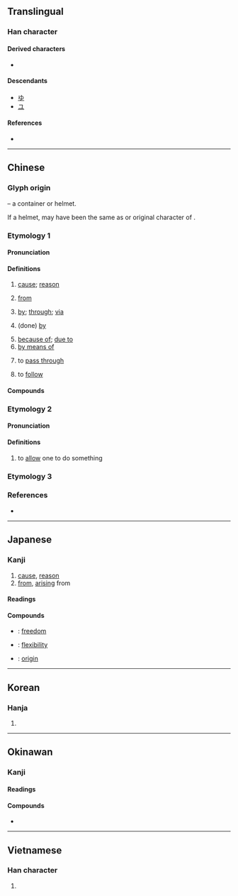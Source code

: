 {{also|田|甲|申|甶|甴|曱|𤰔|油}}
{{character info}}
==Translingual==
{{stroke order|strokes=5}}

===Han character===
{{Han char|rn=102|rad=田|as=00|sn=5|four=50600|canj=LW|ids=⿻日丨,⿻囗十}}

====Derived characters====
* {{l|mul|[[㐕]] [[𠃦]] [[𤰔]] [[㕀]] [[㽕]] [[伷]] [[甹]] [[𠔍]] [[𫔼]] [[㣙]] [[㹨]] [[妯]] [[宙]] [[届]] [[岫]] [[峀]] [[庙]] [[迪]] [[廸]] [[怞]] [[抽]] [[油]] [[畁]] [[邮]] [[𠰬]] [[𠱋]] [[𡊡]] [[𡘊]] [[𡛽]] [[𡱋]] [[𢂎]] [[𢍁]] [[𩧨]] [[𭘋]] [[𭘌]] [[峀]] [[冑]] [[柚]] [[牰]] [[胄]] [[轴]] [[迪]] [[𠔔]] [[𤤧]] [[𤰰]] [[𤱁]] [[𤱉]] [[𫆚]] [[𬏁]] [[㾄]] [[䄂]] [[秞]] [[铀]] [[𤱤]] [[𤽙]] [[𥑤]] [[𥥉]] [[𧙏]] [[𬔈]] [[䌷]] [[笛]] [[粙]] [[紬]] [[舳]] [[苖]] [[蚰]] [[袖]] [[𤉓]] [[𤉕]] [[𦥪]] [[𧆭]] [[𬱖]] [[䛆]] [[䜬]] [[軸]] [[釉]] [[𧲹]] [[𧻉]] [[鈾]] [[鲉]] [[𢆟]] [[𤳄]] [[𤲣]] [[𫔞]] [[𢆟]] [[䩜]] [[頔]] [[𩊄]] [[𬰹]] [[駎]] [[𠟳]] [[𤰋]] [[𤳃]] [[𪳫]] [[𪽝]] [[𫘼]] [[𬏌]] [[𮏬]] [[鮋]] [[𡳧]] [[𤳐]] [[𩿬]] [[𬏕]] [[鼬]] [[𤳨]] [[𫠘]] [[𤳷]] [[𤳸]] [[𧈕]] [[寅]] [[黄]] [[黃]] [[㑹]] [[褏]]}}

====Descendants====
* [[ゆ]]
* [[ユ]]

====References====
* {{Han ref|kx=0757.010|dkj=21724|dj=1167.020|hdz=42524.020|uh=7531|ud=30001|bh=A5D1|bd=42449}}

----

==Chinese==
{{zh-forms|alt=繇}}

===Glyph origin===
{{Han etym}}
{{liushu|p}} – a container or helmet.

If a helmet, may have been the same as or original character of {{zh-l|*冑}}.

===Etymology 1===
{{rfe|zh|Related to [[遊]]?}}

====Pronunciation====
{{zh-pron
|m=yóu
|m-s=
|c=jau4
|c-t=
|g=
|h=pfs=yù
|j=iou1
|mb=iǔ
|md=iù
|mn=iû
|mn-t=iu5
|w=3hhieu
|x=
|mc=y
|oc=y
|ma=y
|cat=n,prep
}}

====Definitions====
{{zh-hanzi}}

# [[cause]]; [[reason]]
#: {{zh-x|緣由|cause and reason}}
# [[from]]
#: {{zh-x|由 北 到 南|'''from''' north to south}}
#: {{zh-x|由 ^廣州 出發|to depart '''from''' Guangzhou}}
# [[by]]; [[through]]; [[via]]
#: {{zh-x|請 由 側門 出入。|Please enter and exit via the side door.}}
# (done) [[by]]
#: {{zh-x|這 件 事 由 我 來 處理 吧。|Let me handle this matter.}}
# [[because of]]; [[due to]]
# [[by means of]]
#: {{zh-x|由此可見|thus it can be seen}}
#: {{zh-x|本 書 由 三 部分 組成。|This book is composed of three parts.}}
# to [[pass through]]
#: {{zh-x|必由之路|the path that must be taken}}
# to [[follow]]
#: {{zh-x|身不由己|to be unable to determine for oneself}}
#: {{zh-x|由 他 去 吧！|Let him do as he pleases.}}

====Compounds====
{{zh-der|居仁由義|咎由自取|不由人|婚姻自由|學術自由|俯仰由人|威福由己|出版自由|不由|任天由命|不由自主|任由|夷由|不由分說|原由|意見自由|情由|公海自由|奚由|不因不由|何由|妖由人興|不由得|兵不由將|小大由之|居住自由|宗教自由|尋由頭兒|妨害自由|來由|事由|因由|四大自由|人身自由|不由的|事由兒|故故由兒|由衷之言|由淺入深|由人|由中|由由|率由舊章|無由|所由|病由口入|摘由|禍福由人|祝由科|由竇尚書|由中之言|由櫱|犯由|由此|由性|由頭|由衷感激|由衷|由是|由旬|由於|由博返約|由不得|新聞自由|理由書|率由舊則|由跋|易知由單|理由|沒來由|根由|由來|案由|言不由衷|自由球|自由公債|自由港|自由能|聽天由命|自由|經由|自由詩|行不由徑|自由權|自由經濟|許由棄瓢|自由自在|緣由|自由心證|自由市場|自由體操|自由城|自由刑|蹤由|自由鬥士|言不由中|言論自由|身不由主|鬼胡由|鬼狐由|遷徙自由|自由報業|自由戀愛|自由中國|許由洗耳|自由畫|笑罵由他|自由市|頭由|自由稅率|自由意志|通訊自由|自由車|著甚來由|自由主義|身不由己|自由日|自由職業|自由競爭|自由裁量|自由詞組|著作自由|自由電子|自由泳|自由業|自由放任|自由世界|由紀|由得}}

===Etymology 2===

====Pronunciation====
{{zh-pron
|c=jau2
|cat=v
}}

====Definitions====
{{zh-hanzi}}

# {{lb|zh|Cantonese}} to [[allow]] one to do something
#: {{zh-x|由{jau2}得||C}}

===Etymology 3===
{{zh-see|甴|v}}

===References===
* {{R:yue:Hanzi}}

{{zh-cat|Elementary}}

----

==Japanese==

===Kanji===
{{ja-kanji|grade=3|rs=田00}}

# [[cause]], [[reason]]
# [[from]], [[arising]] from

====Readings====
{{ja-readings
|goon=ゆ
|kanon=ゆう<いう
|kanyoon=ゆい
|kun=よし-, よ-る, よ-り
}}

====Compounds====
* {{ja-r|自由|じゆう}}: [[freedom]]
* {{ja-r|自由度|じゆうど}}: [[flexibility]]
* {{ja-r|由来|ゆらい}}: [[origin]]

----

==Korean==

===Hanja===
{{ko-hanja|[[말미암다|말미암을]]|유}}

# {{hanja form of|유|[[cause]]; [[reason]]}}

----

==Okinawan==

===Kanji===
{{ryu-kanji}}

====Readings====
{{ryu-readings
|on=ゆー
|kun=
}}

====Compounds====
* {{ryu-r|自%由|じ%ゆー}}

----

==Vietnamese==

===Han character===
{{vi-readings|reading=do, dô, ro,  yêu, sân|rs=田00}}

# {{rfdef|vi|sort=田00}}
